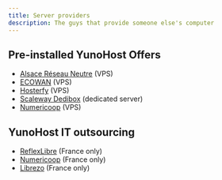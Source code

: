 ```yaml
---
title: Server providers
description: The guys that provide someone else's computer
---
```



## Pre-installed YunoHost Offers

* [Alsace Réseau Neutre](https://arn-fai.net) (VPS) <HighlightFFDN/> <HighlightCHATONS/>
* [ECOWAN](https://ecowan.fr) (VPS)
* [Hosterfy](https://www.hosterfy.com/en/kvm-vps-hosting) (VPS)
* [Scaleway Dedibox](https://www.scaleway.com/en/dedibox/operating-systems/) (dedicated server)
* [Numericoop](https://numericoop.fr/solution-sur-mesure/) (VPS) <HighlightCHATONS/>

## YunoHost IT outsourcing

* [ReflexLibre](https://reflexlibre.net) (France only) <HighlightCHATONS/>
* [Numericoop](https://numericoop.fr/solution-sur-mesure/) (France only) <HighlightCHATONS/>
* [Librezo](https://librezo.fr/) (France only)
